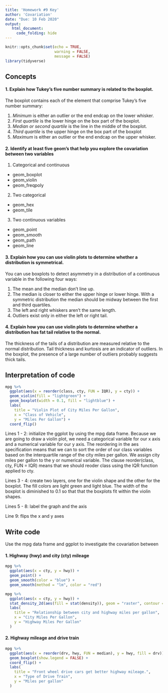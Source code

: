 ```yaml
---
title: 'Homework #9 Key'
author: 'Covariation'
date: "Due: 10 Feb 2020"
output:
   html_document:
     code_folding: hide
---
```


```r
knitr::opts_chunk$set(echo = TRUE,
                      warning = FALSE,
                      message = FALSE)
library(tidyverse)
```

## Concepts  

#### 1.  Explain how Tukey's five number summary is related to the boxplot.

The boxplot contains each of the element that comprise Tukey's five number summary:

1. *Minimum* is either an outlier or the end endcap on the lower whisker.
2. *First quartile* is the lower hinge on the box part of the boxplot.
3. *Median or second quartile* is the line in the middle of the boxplot.
4. *Third quartile* is the upper hinge on the box part of the boxplot
5. *Maximum* is either an outlier or the end endcap on the upper whisker.  


#### 2.  Identify at least five geom's that help you explore the covariation between two variables

1. Categorical and continuous
  * geom_boxplot
  * geom_violin
  * geom_freqpoly
2. Two categorical
  * geom_hex
  * geom_tile
3. Two continuous variables
  * geom_point
  * geom_smooth
  * geom_path
  * geom_line
  
#### 3. Explain how you can use violin plots to determine whether a distribution is symmetrical.

You can use boxplots to detect asymmetry in a distribution of a continuous variable in the following four ways:

1. The mean and the median don't line up.
2. The median is closer to either the upper hinge or lower hinge. With a symmetric distribution the median should be midway between the first and third quartiles.
3. The left and right whiskers aren't the same length.
4. Outliers exist only in either the left or right tail.

#### 4. Explain how you can use violin plots to determine whether a distribution has fat tail relative to the normal.

The thickness of the tails of a distribution are measured relative to the normal distribution. Tail thickness and kurtosis are an indicator of outliers. In the boxplot, the presence of a large number of outliers probably suggests thick tails.
    
## Interpretation of code  

```r
mpg %>%
  ggplot(aes(x = reorder(class, cty, FUN = IQR), y = cty)) +
  geom_violin(fill = "lightgreen") +
  geom_boxplot(width = 0.1, fill = "lightblue") +
  labs(
    title = "Violin Plot of City Miles Per Gallon",
    x = "Class of Vehicle",
    y = "Miles Per Gallon") +
  coord_flip()
```  

Lines 1 - 2: initialize the ggplot by using the mpg data frame. Because we are going to draw a violin plot, we need a categorical variable for our x axis and a numerical variable for our y axis. The reordering in the aes specification means that we can to sort the order of our class variables based on the interquartile range of the city miles per gallon. We assign city miles per gallon to the y or numerical variable. The clause reorder(class, cty, FUN = IQR) means that we should reoder class using the IQR function applied to cty.  

Lines 3 - 4: create two layers, one for the violin shape and the other for the boxplot. The fill colors are light green and light blue. The width of the boxplot is diminished to 0.1 so that that the boxplots fit within the violin shapes.  

Lines 5 - 8: label the graph and the axis

Line 9: flips the x and y axes  

## Write code  

Use the mpg data frame and ggplot to investigate the covariation between

#### 1. Highway (hwy) and city (cty) mileage

```r
mpg %>% 
  ggplot(aes(x = cty, y = hwy)) +
  geom_point() +
  geom_smooth(color = "blue") +
  geom_smooth(method = "lm", color = "red")

mpg %>%
  ggplot(aes(x = cty, y = hwy)) +
  stat_density_2d(aes(fill = stat(density)), geom = "raster", contour = FALSE) +
  labs(
    title = "Relationship between city and highway miles per gallon",
    x = "City Miles Per Gallon",
    y = "Highway Miles Per Gallon"
  )
```

#### 2. Highway mileage and drive train

```r
mpg %>% 
  ggplot(aes(x = reorder(drv, hwy, FUN = median), y = hwy, fill = drv)) +
  geom_boxplot(show.legend = FALSE) +
  coord_flip() +
  labs(
    title = "Front wheel drive cars get better highway mileage.",
    x = "Type of Drive Train",
    y = "Miles per gallon"
  )
```
